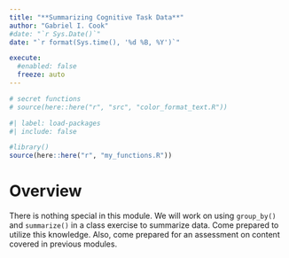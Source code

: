 ```yaml
---
title: "**Summarizing Cognitive Task Data**"
author: "Gabriel I. Cook"
#date: "`r Sys.Date()`"
date: "`r format(Sys.time(), '%d %B, %Y')`"

execute:
  #enabled: false
  freeze: auto
---
```


```r
# secret functions
# source(here::here("r", "src", "color_format_text.R"))
```

```r
#| label: load-packages
#| include: false

#library()
source(here::here("r", "my_functions.R"))
```


# **Overview**

There is nothing special in this module. We will work on using `group_by()` and `summarize()` in a class exercise to summarize data. Come prepared to utilize this knowledge. Also, come prepared for an assessment on content covered in previous modules. 
